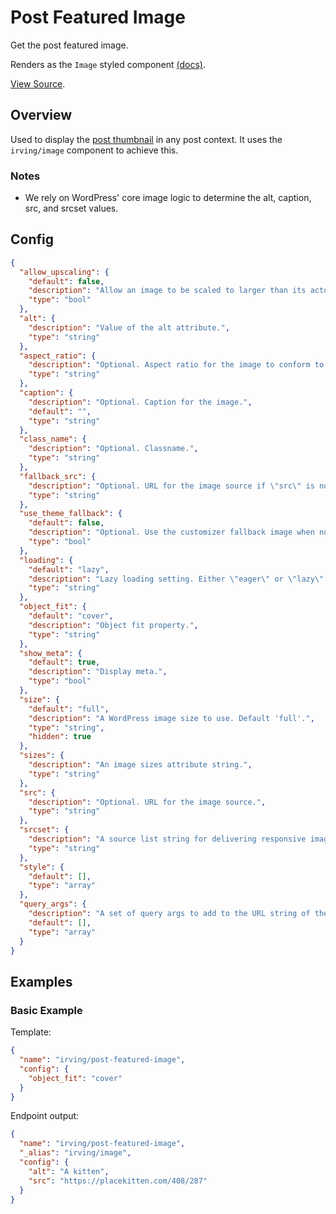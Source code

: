 <Meta title="WordPress Components|Post Featured Image" />

# Post Featured Image
Get the post featured image.

Renders as the `Image` styled component [(docs)](?path=/docs/styled-components-image--basic-example).

[View Source](https://github.com/alleyinteractive/wp-irving/tree/master/inc/components/components/post-featured-image).

## Overview
Used to display the [post thumbnail](https://codex.wordpress.org/Post_Thumbnails) in any post context. It uses the `irving/image` component to achieve this.

### Notes
* We rely on WordPress' core image logic to determine the alt, caption, src, and srcset values.

## Config
```json
{
  "allow_upscaling": {
    "default": false,
    "description": "Allow an image to be scaled to larger than its actual width.",
    "type": "bool"
  },
  "alt": {
    "description": "Value of the alt attribute.",
    "type": "string"
  },
  "aspect_ratio": {
    "description": "Optional. Aspect ratio for the image to conform to. Can be a float (\"0.6667\"), a ratio (\"16 / 9\"), or a predfined ratio (\"square\").",
    "type": "string"
  },
  "caption": {
    "description": "Optional. Caption for the image.",
    "default": "",
    "type": "string"
  },
  "class_name": {
    "description": "Optional. Classname.",
    "type": "string"
  },
  "fallback_src": {
    "description": "Optional. URL for the image source if \"src\" is not set.",
    "type": "string"
  },
  "use_theme_fallback": {
    "default": false,
    "description": "Optional. Use the customizer fallback image when no featured image is set.",
    "type": "bool"
  },
  "loading": {
    "default": "lazy",
    "description": "Lazy loading setting. Either \"eager\" or \"lazy\".",
    "type": "string"
  },
  "object_fit": {
    "default": "cover",
    "description": "Object fit property.",
    "type": "string"
  },
  "show_meta": {
    "default": true,
    "description": "Display meta.",
    "type": "bool"
  },
  "size": {
    "default": "full",
    "description": "A WordPress image size to use. Default 'full'.",
    "type": "string",
    "hidden": true
  },
  "sizes": {
    "description": "An image sizes attribute string.",
    "type": "string"
  },
  "src": {
    "description": "Optional. URL for the image source.",
    "type": "string"
  },
  "srcset": {
    "description": "A source list string for delivering responsive images.",
    "type": "string"
  },
  "style": {
    "default": [],
    "type": "array"
  },
  "query_args": {
    "description": "A set of query args to add to the URL string of the src.",
    "default": [],
    "type": "array"
  }
}
```

## Examples

### Basic Example
Template:
```json
{
  "name": "irving/post-featured-image",
  "config": {
    "object_fit": "cover"
  }
}
```

Endpoint output:
```json
{
  "name": "irving/post-featured-image",
  "_alias": "irving/image",
  "config": {
    "alt": "A kitten",
    "src": "https://placekitten.com/408/287"
  }
}
```
